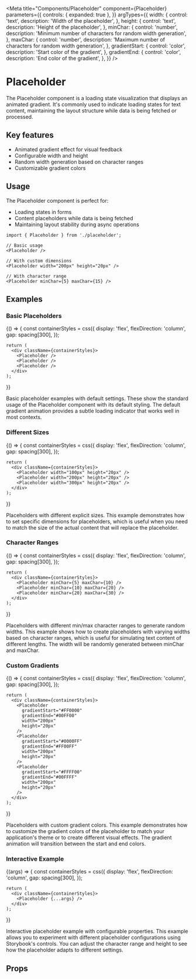 
<Meta
  title="Components/Placeholder"
  component={Placeholder}
  parameters={{
    controls: { expanded: true },
  }}
  argTypes={{
    width: {
      control: 'text',
      description: 'Width of the placeholder',
    },
    height: {
      control: 'text',
      description: 'Height of the placeholder',
    },
    minChar: {
      control: 'number',
      description: 'Minimum number of characters for random width generation',
    },
    maxChar: {
      control: 'number',
      description: 'Maximum number of characters for random width generation',
    },
    gradientStart: {
      control: 'color',
      description: 'Start color of the gradient',
    },
    gradientEnd: {
      control: 'color',
      description: 'End color of the gradient',
    },
  }}
/>

# Placeholder

The Placeholder component is a loading state visualization that displays an animated gradient.
It's commonly used to indicate loading states for text content, maintaining the layout structure
while data is being fetched or processed.

## Key features

- Animated gradient effect for visual feedback
- Configurable width and height
- Random width generation based on character ranges
- Customizable gradient colors

## Usage

The Placeholder component is perfect for:

- Loading states in forms
- Content placeholders while data is being fetched
- Maintaining layout stability during async operations

```tsx
import { Placeholder } from './placeholder';

// Basic usage
<Placeholder />

// With custom dimensions
<Placeholder width="200px" height="20px" />

// With character range
<Placeholder minChar={5} maxChar={15} />
```

## Examples

### Basic Placeholders

<Story name="Basic">
  {() => {
    const containerStyles = css({
      display: 'flex',
      flexDirection: 'column',
      gap: spacing[300],
    });

    return (
      <div className={containerStyles}>
        <Placeholder />
        <Placeholder />
        <Placeholder />
      </div>
    );

}}

</Story>

Basic placeholder examples with default settings.
These show the standard usage of the Placeholder component with its default styling.
The default gradient animation provides a subtle loading indicator that works well
in most contexts.

### Different Sizes

<Story name="DifferentSizes">
  {() => {
    const containerStyles = css({
      display: 'flex',
      flexDirection: 'column',
      gap: spacing[300],
    });

    return (
      <div className={containerStyles}>
        <Placeholder width="100px" height="20px" />
        <Placeholder width="200px" height="20px" />
        <Placeholder width="300px" height="20px" />
      </div>
    );

}}

</Story>

Placeholders with different explicit sizes.
This example demonstrates how to set specific dimensions for placeholders,
which is useful when you need to match the size of the actual content
that will replace the placeholder.

### Character Ranges

<Story name="CharacterRanges">
  {() => {
    const containerStyles = css({
      display: 'flex',
      flexDirection: 'column',
      gap: spacing[300],
    });

    return (
      <div className={containerStyles}>
        <Placeholder minChar={5} maxChar={10} />
        <Placeholder minChar={10} maxChar={20} />
        <Placeholder minChar={20} maxChar={30} />
      </div>
    );

}}

</Story>

Placeholders with different min/max character ranges to generate random widths.
This example shows how to create placeholders with varying widths based on
character ranges, which is useful for simulating text content of different lengths.
The width will be randomly generated between minChar and maxChar.

### Custom Gradients

<Story name="CustomGradients">
  {() => {
    const containerStyles = css({
      display: 'flex',
      flexDirection: 'column',
      gap: spacing[300],
    });

    return (
      <div className={containerStyles}>
        <Placeholder
          gradientStart="#FF0000"
          gradientEnd="#00FF00"
          width="200px"
          height="20px"
        />
        <Placeholder
          gradientStart="#0000FF"
          gradientEnd="#FF00FF"
          width="200px"
          height="20px"
        />
        <Placeholder
          gradientStart="#FFFF00"
          gradientEnd="#00FFFF"
          width="200px"
          height="20px"
        />
      </div>
    );

}}

</Story>

Placeholders with custom gradient colors.
This example demonstrates how to customize the gradient colors of the placeholder
to match your application's theme or to create different visual effects.
The gradient animation will transition between the start and end colors.

### Interactive Example

<Story name="Interactive">
  {(args) => {
    const containerStyles = css({
      display: 'flex',
      flexDirection: 'column',
      gap: spacing[300],
    });

    return (
      <div className={containerStyles}>
        <Placeholder {...args} />
      </div>
    );

}}

</Story>

Interactive placeholder example with configurable properties.
This example allows you to experiment with different placeholder configurations
using Storybook's controls. You can adjust the character range and height
to see how the placeholder adapts to different settings.

## Props

<Controls />
